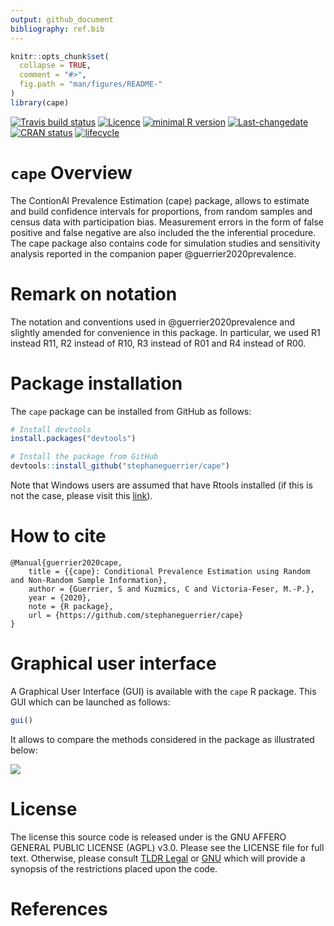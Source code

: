 ```yaml
---
output: github_document
bibliography: ref.bib
---
```


<!-- README.md is generated from README.Rmd. Please edit that file -->

```r
knitr::opts_chunk$set(
  collapse = TRUE,
  comment = "#>",
  fig.path = "man/figures/README-"
)
library(cape)
```

<!-- badges: start -->
[![Travis build status](https://travis-ci.com/stephaneguerrier/cape.svg?branch=master)](https://travis-ci.com/stephaneguerrier/cape)
[![Licence](https://img.shields.io/badge/licence-AGPL--3.0-blue.svg)](https://opensource.org/licenses/AGPL-3.0)
[![minimal R version](https://img.shields.io/badge/R%3E%3D-3.6.0-6666ff.svg)](https://cran.r-project.org/)
[![Last-changedate](https://img.shields.io/badge/last%20change-`r gsub('-', '--', Sys.Date())`-green.svg)](https://github.com/stephaneguerrier/cape)
[![CRAN status](https://www.r-pkg.org/badges/version/stacks)](https://CRAN.R-project.org/package=stacks)
[![lifecycle](https://img.shields.io/badge/lifecycle-experimental-blue.svg)](https://www.tidyverse.org/lifecycle/#experimental)
<!-- badges: end -->

# `cape` Overview 

The ContionAl Prevalence Estimation (cape) package, allows to estimate and build confidence intervals for proportions, from random samples and census data with participation bias. Measurement errors in the form of false positive and false negative are also included the the inferential procedure. The cape package also contains code for simulation studies and sensitivity analysis reported in the companion paper @guerrier2020prevalence.

# Remark on notation

The notation and conventions used in @guerrier2020prevalence and slightly amended for convenience in this package. In particular, we used R1 instead R11, R2 instead of R10, R3 instead of R01 and R4 instead of R00.

# Package installation

The `cape` package can be installed from GitHub as follows:

```r
# Install devtools
install.packages("devtools")

# Install the package from GitHub
devtools::install_github("stephaneguerrier/cape")
```

Note that Windows users are assumed that have Rtools installed (if this is not the case, please visit this [link](https://cran.r-project.org/bin/windows/Rtools/)).

# How to cite

```{}
@Manual{guerrier2020cape,
    title = {{cape}: Conditional Prevalence Estimation using Random and Non-Random Sample Information},
    author = {Guerrier, S and Kuzmics, C and Victoria-Feser, M.-P.},
    year = {2020},
    note = {R package},
    url = {https://github.com/stephaneguerrier/cape}
}
```

# Graphical user interface

A Graphical User Interface (GUI) is available with the `cape` R package. This GUI which can be launched as follows:

```r
gui()
```

It allows to compare the methods considered in the package as illustrated below: 

![](https://i.imgur.com/k0UrJMC.gif)

# License

The license this source code is released under is the GNU AFFERO GENERAL PUBLIC LICENSE (AGPL) v3.0. Please see the LICENSE file for full text. Otherwise, please consult [TLDR Legal](https://tldrlegal.com/license/gnu-affero-general-public-license-v3-(agpl-3.0)) or [GNU](https://www.gnu.org/licenses/agpl-3.0.en.html) which will provide a synopsis of the restrictions placed upon the code.

# References

